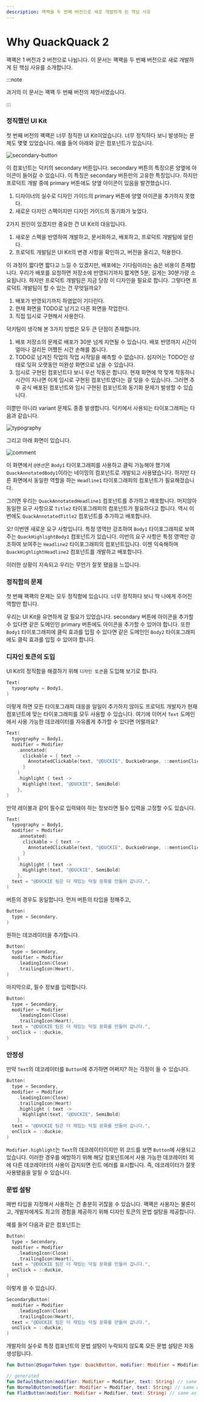 ```yaml
---
description: 꽥꽥을 두 번째 버전으로 새로 개발하게 된 핵심 사유
---
```


# Why QuackQuack 2

꽥꽥은 1 버전과 2 버전으로 나뉩니다. 이 문서는 꽥꽥을 두 번째 버전으로 새로 개발하게 된 핵심 사유를 소개합니다.

:::note

과거의 이 문서는 꽥꽥 두 번째 버전의 제안서였습니다.

:::

### 정직했던 UI Kit

첫 번째 버전의 꽥꽥은 너무 정직한 UI Kit이었습니다. 너무 정직하다 보니 발생하는 문제도 몇몇 있었습니다. 예를 들어 아래와 같은 컴포넌트가 있습니다.

![secondary-button](images/secondary-button.svg)

이 컴포넌트는 덕키의 secondary 버튼입니다. secondary 버튼의 특징으론 양옆에 아이콘이 들어갈 수 있습니다. 이 특징은 secondary 버튼만의 고유한 특징입니다. 하지만 프로덕트 개발 중에 primary 버튼에도 양옆 아이콘이 있음을 발견했습니다.

1. 디자이너의 실수로 디자인 가이드의 primary 버튼에 양옆 아이콘을 추가하지 못했다.
2. 새로운 다자인 스펙이지만 디자인 가이드의 동기화가 늦었다.

2가지 원인이 있겠지만 중요한 건 UI Kit의 대응입니다.

1. 새로운 스펙을 반영하여 개발하고, 문서화하고, 배포하고, 프로덕트 개발팀에 알린다.
2. 프로덕트 개발팀은 UI Kit의 변경 사항을 확인하고, 버전을 올리고, 적용한다.

이 과정이 짧다면 짧다고 느낄 수 있겠지만, 배포에는 기다림이라는 숨은 비용이 존재합니다. 우리가 배포를 요청하면 저장소에 반영되기까지 짧게면 5분, 길게는 30분가량 소요됩니다. 하지만 프로덕트 개발팀은 지금 당장 이 디자인을 필요로 합니다. 그렇다면 프로덕트 개발팀이 할 수 있는 건 무엇일까요?

1. 배포가 반영되기까지 하염없이 기다린다.
2. 현재 화면을 TODO로 남기고 다른 화면을 작업한다.
3. 직접 임시로 구현해서 사용한다.

덕키팀이 생각해 본 3가지 방법은 모두 큰 단점이 존재합니다.

1. 배포 저장소의 문제로 배포가 30분 넘게 지연될 수 있습니다. 배포 반영까지 시간이 얼마나 걸리든 어쨌든 시간 손해를 봅니다.
2. TODO로 남겨진 작업의 작업 시작일을 예측할 수 없습니다. 심지어는 TODO인 상태로 잊혀 오랫동안 미완성 화면으로 남을 수 있습니다.
3. 임시로 구현된 컴포넌트다 보니 우선 작동은 합니다. 현재 화면에 딱 맞게 작동하니 시간이 지나면 이게 임시로 구현된 컴포넌트였다는 걸 잊을 수 있습니다. 그러면 추후 공식 배포된 컴포넌트와 임시 구현된 컴포넌트와 동기화 문제가 발생할 수 있습니다.

이뿐만 아니라 variant 문제도 종종 발생합니다. 덕키에서 사용되는 타이포그래피는 다음과 같습니다.

![typography](images/typography.svg)

그리고 아래 화면이 있습니다.

![comment](images/comment-ui.svg)

이 화면에서 `@멘션`은 `Body1` 타이포그래피를 사용하고 클릭 가능해야 했기에 `QuackAnnotatedBody1`이라는 네이밍의 컴포넌트로 개발되고 사용됐습니다. 하지만 다른 화면에서 동일한 역할을 하는 `Headline1` 타이포그래피의 컴포넌트가 필요해졌습니다.

그러면 우리는 `QuackAnnotatedHeadline1` 컴포넌트를 추가하고 배포합니다. 머지않아 동일한 요구 사항으로 `Title2` 타이포그래피의 컴포넌트가 필요하다고 합니다. 역시 이번에도 `QuackAnnotatedTitle2` 컴포넌트를 추가하고 배포합니다.

오! 이번엔 새로운 요구 사항입니다. 특정 영역만 강조하여 `Body1` 타이포그래피로 보여주는 `QuackHighlightBody1` 컴포넌트가 있습니다. 이번의 요구 사항은 특정 영역만 강조하여 보여주는 `Headline2` 타이포그래피의 컴포넌트입니다. 이젠 익숙해하며 `QuackHighlightHeadline2` 컴포넌트를 개발하고 배포합니다.

이러한 상황이 지속되고 우리는 무언가 잘못 됐음을 느낍니다.

### 정직함의 문제

첫 번째 꽥꽥의 문제는 모두 정직함에 있습니다. 너무 정직하다 보니 딱 나에게 주어진 역할만 합니다.

우리는 UI Kit을 유연하게 갈 필요가 있었습니다. secondary 버튼에 아이콘을 추가할 수 있다면 같은 도메인인 primary 버튼에도 아이콘을 추가할 수 있어야 합니다. 또한 `Body1` 타이포그래피에 클릭 효과를 입힐 수 있다면 같은 도메인인 `Body2` 타이포그래피에도 클릭 효과를 입힐 수 있어야 합니다.

### 디자인 토큰의 도입

UI Kit의 정직함을 해결하기 위해 `디자인 토큰`을 도입해 보기로 합니다.

```kotlin
Text(
  typography = Body1,
)
```

이렇게 하면 모든 타이포그래피 대응을 일일이 추가하지 않아도 프로덕트 개발자가 현재 컴포넌트에 맞는 타이포그래피를 모두 사용할 수 있습니다. 여기에 이어서 `Text` 도메인에서 사용 가능한 데코레이터를 자유롭게 추가할 수 있다면 어떨까요?

```kotlin
Text(
  typography = Body1,
  modifier = Modifier
    .annotated(
      clickable = { text ->
        AnnotatedClickable(text, "@DUCKIE", DuckieOrange, ::mentionClicked)
      }
    )
    .highlight { text ->
      Highlight(text, "@DUCKIE", SemiBold)
    },
)
```

만약 레이블과 같이 필수로 입력돼야 하는 정보라면 필수 입력을 고정할 수도 있습니다.

```kotlin
Text(
  typography = Body1,
  modifier = Modifier
    .annotated(
      clickable = { text ->
        AnnotatedClickable(text, "@DUCKIE", DuckieOrange, ::mentionClicked)
      }
    )
    .highlight { text ->
      Highlight(text, "@DUCKIE", SemiBold)
    },
  text = "@DUCKIE 팀은 더 재밌는 덕질 문화를 만들어 갑니다.",
)
```

버튼의 경우도 동일합니다. 먼저 버튼의 타입을 정해주고,

```kotlin
Button(
  type = Secondary,
)
```

원하는 데코레이터을 추가합니다.

```kotlin
Button(
  type = Secondary,
  modifier = Modifier
    .leadingIcon(Close)
    .trailingIcon(Heart),
)
```

마지막으로, 필수 정보를 입력합니다.

```kotlin
Button(
  type = Secondary,
  modifier = Modifier
    .leadingIcon(Close)
    .trailingIcon(Heart),
  text = "@DUCKIE 팀은 더 재밌는 덕질 문화를 만들어 갑니다.",
  onClick = ::duckie,
)
```

### 안정성

만약 `Text`의 데코레이터를 `Button`에 추가하면 어쩌지? 하는 걱정이 들 수 있습니다.

```kotlin
Button(
  type = Secondary,
  modifier = Modifier
    .leadingIcon(Close)
    .trailingIcon(Heart)
    .highlight { text ->
      Highlight(text, "@DUCKIE", SemiBold)
    },
  text = "@DUCKIE 팀은 더 재밌는 덕질 문화를 만들어 갑니다.",
  onClick = ::duckie,
)
```

`Modifier.highlight`는 `Text`의 데코레이터이지만 위 코드를 보면 `Button`에 사용되고 있습니다. 이러한 경우를 예방하기 위해 해당 컴포넌트에서 사용 가능한 데코레이터 외에 다른 데코레이터의 사용이 감지되면 린트 에러를 표시합니다. 즉, 데코레이터가 잘못 사용됐음을 알릴 수 있습니다.

### 문법 설탕

매번 타입을 지정해서 사용하는 건 충분히 귀찮을 수 있습니다. 꽥꽥은 사용자는 물론이고, 개발자에게도 최고의 경험을 제공하기 위해 디자인 토큰의 문법 설탕을 제공합니다.

예를 들어 다음과 같은 컴포넌트는

```kotlin
Button(
  type = Secondary,
  modifier = Modifier
    .leadingIcon(Close)
    .trailingIcon(Heart),
  text = "@DUCKIE 팀은 더 재밌는 덕질 문화를 만들어 갑니다.",
  onClick = ::duckie,
)
```

이렇게 쓸 수 있습니다.

 ```kotlin
 SecondaryButton(
   modifier = Modifier
     .leadingIcon(Close)
     .trailingIcon(Heart),
   text = "@DUCKIE 팀은 더 재밌는 덕질 문화를 만들어 갑니다.",
   onClick = ::duckie,
 )
 ```

개발자의 실수로 특정 컴포넌트의 문법 설탕이 누락되지 않도록 모든 문법 설탕은 자동 생성됩니다.

```kotlin
fun Button(@SugarToken type: QuackButton, modifier: Modifier = Modifier, text: String)

// generated
fun DefaultButton(modifier: Modifier = Modifier, text: String) // same as Button(type = QuackButton.Default, ...)
fun NormalButton(modifier: Modifier = Modifier, text: String) // same as Button(type = QuackButton.Normal, ...)
fun FlatButton(modifier: Modifier = Modifier, text: String) // same as Button(type = QuackButton.Flat, ...)
```
